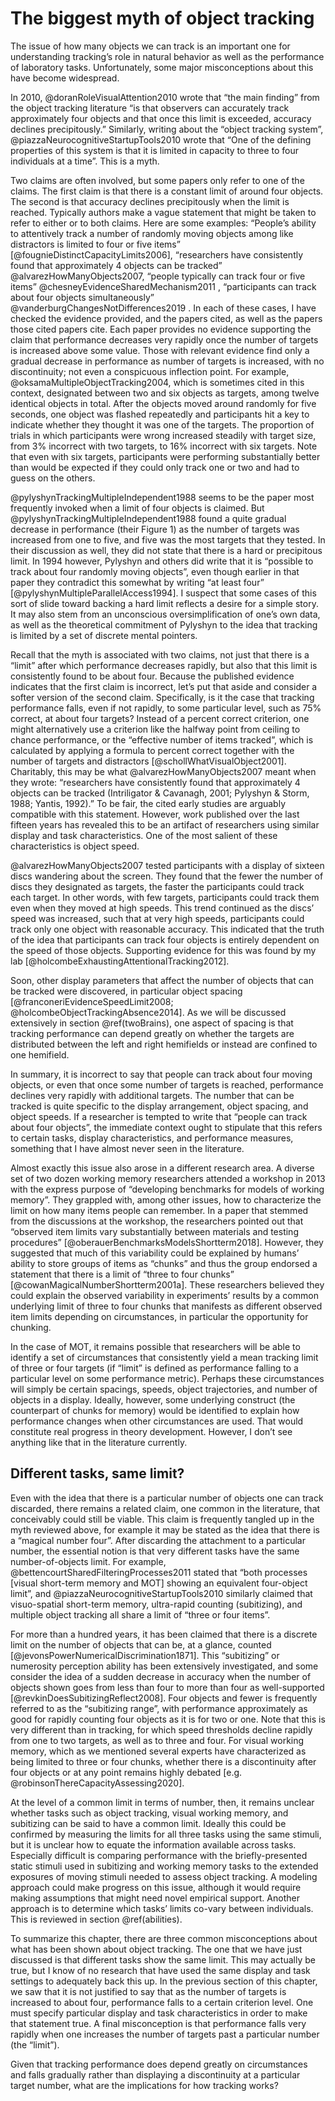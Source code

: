 # The biggest myth of object tracking {#biggestMyth}

The issue of how many objects we can track is an important one for understanding tracking's role in natural behavior as well as the performance of laboratory tasks. Unfortunately, some major misconceptions about this have become widespread.

In 2010, @doranRoleVisualAttention2010 wrote that "the main finding" from the object tracking literature "is that observers can accurately track approximately four objects and that once this limit is exceeded, accuracy declines precipitously." Similarly, writing about the "object tracking system", @piazzaNeurocognitiveStartupTools2010 wrote that "One of the defining properties of this system is that it is limited in capacity to three to four individuals at a time". This is a myth.

Two claims are often involved, but some papers only refer to one of the claims. The first claim is that there is a constant limit of around four objects. The second is that accuracy declines precipitously when the limit is reached. Typically authors make a vague statement that might be taken to refer to either or to both claims. Here are some examples: "People’s ability to attentively track a number of randomly moving objects among like distractors is limited to four or five items"  <!--cites Pylyshyn Storm 1989--> [@fougnieDistinctCapacityLimits2006],  <!-- which cites Scholl's objects paper which makes the claim of 4 FINSTs but backs it up only with STM etc. type studies --> "researchers have consistently found that approximately 4 objects can be tracked"  @alvarezHowManyObjects2007, "people typically can track four or five items" @chesneyEvidenceSharedMechanism2011 <!--cites Pylyshyn 1989-->, "participants can track about four objects simultaneously" @vanderburgChangesNotDifferences2019 <!-- (see Cavanagh & Alvarez, 2005, for a review; Pylyshyn & Storm, 1988)-->. In each of these cases, I have checked the evidence provided, and the papers cited, as well as the papers those cited papers cite. Each paper provides no evidence supporting the claim that performance decreases very rapidly once the number of targets is increased above some value. Those with relevant evidence find only a gradual decrease in performance as number of targets is increased, with no discontinuity; not even a conspicuous inflection point. For example, @oksamaMultipleObjectTracking2004, which is sometimes cited in this context, designated between two and six objects as targets, among twelve identical objects in total. After the objects moved around randomly for five seconds, one object was flashed repeatedly and participants hit a key to indicate whether they thought it was one of the targets. The proportion of trials in which participants were wrong increased steadily with target size, from 3% incorrect with two targets, to 16% incorrect with six targets. Note that even with six targets, participants were performing substantially better than would be expected if they could only track one or two and had to guess on the others.

@pylyshynTrackingMultipleIndependent1988 seems to be the paper most frequently invoked when a limit of four objects is claimed. But @pylyshynTrackingMultipleIndependent1988 found a quite gradual decrease in performance (their Figure 1) as the number of targets was increased from one to five, and five was the most targets that they tested. In their discussion as well, they did not state that there is a hard or precipitous limit. In 1994 however, Pylyshyn and others did write that it is "possible to track about four randomly moving objects", even though earlier in that paper they contradict this somewhat by writing "at least four"  [@pylyshynMultipleParallelAccess1994]. I suspect that some cases of this sort of slide toward backing a hard limit reflects a desire for a simple story. It may also stem from an unconscious oversimplification of one's own data, as well as the theoretical commitment of Pylyshyn to the idea that tracking is limited by a set of discrete mental pointers.

Recall that the myth is associated with two claims, not just that there is a "limit" after which performance decreases rapidly, but also that this limit is consistently found to be about four. Because the published evidence indicates that the first claim is incorrect, let's put that aside and consider a softer version of the second claim. Specifically, is it the case that tracking performance falls, even if not rapidly, to some particular level, such as 75% correct, at about four targets? Instead of a percent correct criterion, one might alternatively use a criterion like the halfway point from ceiling to chance performance, or the "effective number of items tracked", which is calculated by applying a formula to percent correct together with the number of targets and distractors [@schollWhatVisualObject2001]. Charitably, this may be what @alvarezHowManyObjects2007 meant when they wrote: "researchers have consistently found that approximately 4 objects can be tracked (Intriligator & Cavanagh, 2001; Pylyshyn & Storm, 1988; Yantis, 1992)." To be fair, the cited early studies are arguably compatible with this statement. <!-- Alvarez & Franconeri (2007)  "researchers have consistently found that approximately 4 objects can be tracked (Intriligator & Cavanagh, 2001; Pylyshyn & Storm, 1988; Yantis, 1992). The similarity of these estimates, combined with the frequency with which 4-item limits arise in other attention tasks, suggests the possibility that there is a “magical number 4” in visual attention (Cowan, 2001; Pylyshyn, 1989)."  neither said any such thing, it seems from my reading of those papers, e.g.  Pylyshyn & Storm 1988 only went up to 5 out of 10 and there was gradual decrease in performance all the way through. --> <!-- Papers I have checked for the 4-object claim: Cowan, 2001 claimed it for MOT, citing Pylyshyn et al. 1994, which does say "experiments showing that observers can simultaneously track some three to five identical target items" but then when he describes the studies he doesn't say they show that, even though in the discussion he says "One is that it is possible to track about four randomly moving objects" -->
<!-- In some cases the problem stems from Scholl Pylyshyn Feldman paper that devised the effective tracking capacity measure assuming 100% accuracy for one object and delivering a single number, often 4, for effective number tracked--> However, work published over the last fifteen years has revealed this to be an artifact of researchers using similar display and task characteristics. One of the most salient of these characteristics is object speed.

@alvarezHowManyObjects2007 tested participants with a display of sixteen discs wandering about the screen. They found that the fewer the number of discs they designated as targets, the faster the participants could track each target. In other words, with few targets, participants could track them even when they moved at high speeds. This trend continued as the discs' speed was increased, such that at very high speeds, participants could track only one object with reasonable accuracy. This indicated that the truth of the idea that participants can track four objects is entirely dependent on the speed of those objects. Supporting evidence for this was found by my lab [@holcombeExhaustingAttentionalTracking2012].

Soon, other display parameters that affect the number of objects that can be tracked were discovered, in particular object spacing [@franconeriEvidenceSpeedLimit2008; @holcombeObjectTrackingAbsence2014]. As we will be discussed extensively in section \@ref(twoBrains), one aspect of spacing is that tracking performance can depend greatly on whether the targets are distributed between the left and right hemifields or instead are confined to one hemifield.

In summary, it is incorrect to say that people can track about four moving objects, or even that once some number of targets is reached, performance declines very rapidly with additional targets. The number that can be tracked is quite specific to the display arrangement, object spacing, and object speeds. If a researcher is tempted to write that "people can track about four objects", the immediate context ought to stipulate that this refers to certain tasks, display characteristics, and performance measures, something that I have almost never seen in the literature.

Almost exactly this issue also arose in a different research area.  A diverse set of two dozen working memory researchers attended a workshop in 2013 with the express purpose of "developing benchmarks for models of working memory". They grappled with, among other issues, how to characterize the limit on how many items people can remember. In a paper that stemmed from the discussions at the workshop, the researchers pointed out that "observed item limits vary substantially between materials and testing procedures" [@oberauerBenchmarksModelsShortterm2018]. However, they suggested that much of this variability could be explained by humans' ability to store groups of items as "chunks" and thus the group endorsed a statement that there is a limit of "three to four chunks" [@cowanMagicalNumberShortterm2001a]. These researchers believed they could explain the observed variability in experiments' results by a common underlying limit of three to four chunks that manifests as different observed item limits depending on circumstances, in particular the opportunity for chunking.

In the case of MOT, it remains possible that researchers will be able to identify a set of circumstances that consistently yield a mean tracking limit of three or four targets (if "limit" is defined as performance falling to a particular level on some performance metric). Perhaps these circumstances will simply be certain spacings, speeds, object trajectories, and number of objects in a display. Ideally, however, some underlying construct (the counterpart of chunks for memory) would be identified to explain how performance changes when other circumstances are used. That would constitute real progress in theory development. However, I don't see anything like that in the literature currently.

<!-- At this point,  to defend the claim that people can track "about four objects" is to suggest that the studies that have found four targets to be the number that can be tracked . Is there something special about  these speeds. Nobodh justified them with ecological analysis-->

## Different tasks, same limit?

Even with the idea that there is a particular number of objects one can track discarded, there remains a related claim, one common in the literature, that conceivably could still be viable. This claim is frequently tangled up in the myth reviewed above, for example it may be stated as the idea that there is a "magical number four". After discarding the attachment to a particular number, the essential notion is that very different tasks have the same number-of-objects limit. For example, @bettencourtSharedFilteringProcesses2011 stated that "both processes [visual short-term memory and MOT] showing an equivalent four-object limit", and @piazzaNeurocognitiveStartupTools2010 similarly claimed that visuo-spatial short-term memory, ultra-rapid counting (subitizing), and multiple object tracking all share a limit of "three or four items".

For more than a hundred years, it has been claimed that there is a discrete limit on the number of objects that can be, at a glance, counted [@jevonsPowerNumericalDiscrimination1871]. This "subitizing" or numerosity perception ability has been extensively investigated, and some consider the idea of a sudden decrease in accuracy when the number of objects shown goes from less than four to more than four as well-supported [@revkinDoesSubitizingReflect2008]. Four objects and fewer is frequently referred to as the "subitizing range", with performance approximately as good for rapidly counting four objects as it is for two or one. Note that this is very different than in tracking, for which speed thresholds decline rapidly from one to two targets, as well as to three and four. For visual working memory, which as we mentioned several experts have characterized as being limited to three or four chunks, whether there is a discontinuity after four objects or at any point remains highly debated [e.g. @robinsonThereCapacityAssessing2020].

At the level of a common limit in terms of number, then, it remains unclear whether tasks such as object tracking, visual working memory, and subitizing can be said to have a common limit. Ideally this could be confirmed by measuring the limits for all three tasks using the same stimuli, but it is unclear how to equate the information available across tasks. Especially difficult is comparing performance with the briefly-presented static stimuli used in subitizing and working memory tasks to the extended exposures of moving stimuli needed to assess object tracking. A modeling approach could make progress on this issue, although it would require making assumptions that might need novel empirical support. Another approach is to determine which tasks' limits co-vary between individuals. This is reviewed in section \@ref(abilities).

<!-- https://psyc2016.whatanimalssee.com/bottlenecks.html#a-bottleneck-for-object-judgments -->

<!--Working off the dominant framing, that each person does have a specific number of targets they can track which determines percent correct for each level of number of targets, some MOT researchers report what @schollWhatVisualObject2001 called the "effective number of items tracked". The associated formula, refined by @hullemanMathematicsMultipleObject2005a allows researchers to calculate the effective number of items tracked based on accuracy in an individual condition, given the number of targets and distractors in that condition. This does provide a useful summary of the data, but researchers should take more care to avoid taking it literally.--> <!--Still, it does seem that the number four pops up more than would be expected if these abilities were unrelated. -->

To summarize this chapter, there are three common misconceptions about what has been shown about object tracking. The one that we have just discussed is that different tasks show the same limit. This may actually be true, but I know of no research that have used the same display and task settings to adequately back this up. In the previous section of this chapter, we saw that it is not justified to say that as the number of targets is increased to about four, performance falls to a certain criterion level. One must specify particular display and task characteristics in order to make that statement true. A final misconception is that performance falls very rapidly when one increases the number of targets past a particular number (the "limit").

Given that tracking performance does depend greatly on circumstances and falls gradually rather than displaying a discontinuity at a particular target number, what are the implications for how tracking works?
